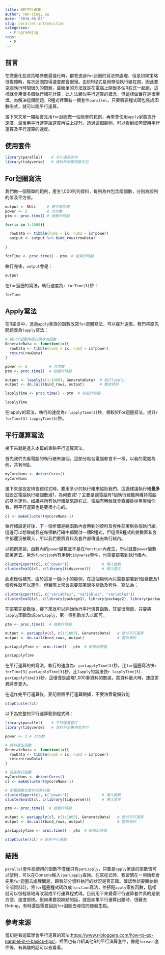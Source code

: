 ```yaml
---
title: R的平行運算
author: Yen-Ting, Su
date: '2018-06-02'
slug: parallel-introduction
categories:
  - Programming
tags:
  - R
---
```


## 前言

在做量化投資策略參數最佳化時，都會透過`for`迴圈的寫法來處理，但是如果策略很複雜時，每次迴圈跑得速度都會很慢。由於R程式是用單個執行緒在跑，因此要克服執行時間很久的問題，最簡單的方法就是在電腦上開很多個R程式一起跑。這樣就會用很多個執行緒在計算，此方法類似平行運算的概念，但這樣做實在是很麻煩。為解決這個問題，R程式裡面有一個套件`parallel`，只要將要程式碼包裝成函數形式，就可以跑平行運算。

接下來文章一開始會先用`for`迴圈做一個簡單的範例，再來會使用`apply`家族提升速度，最後用平行運算讓速度再往上提升。透過這個範例，可以看到如何使用平行運算及平行運算的速度。

## 使用套件

```r
library(parallel)    # 平行運算套件
library(tidyverse)   # 資料科學專用套件包
```

## For迴圈寫法

我們做一個簡單的範例，產生1,000列的資料，每列為共包含兩個數，分別為該列的值及平方值。

```r

output <- NULL     # 建立儲存表
power <- 2         # 次方數
ptm <- proc.time() # 啟動計時器

for(ix in 1:1000){

  rowData <- tibble(num1 = ix, num2 = ix^power) 
  output <- output %>% bind_rows(rowData)
  
}

forTime <- proc.time() - ptm  # 結束計時器 
```

執行完後，`output`會是：

```r
output
```

在`for`迴圈的寫法，執行速度為`r forTime[3]`秒：

```r
forTime
```

## Apply寫法

在R語言中，透過`apply`家族的函數改寫`for`迴圈寫法，可以提升速度。我們將原先問題改為`lapply`寫法：

```r

# 將For迴圈內程式碼改為函數
GenerateData <- function(ix){
  rowData <- tibble(num1 = ix, num2 = ix^power) 
  return(rowData)
}

power <- 2          # 次方數
ptm <- proc.time()  # 啟動計時器

output <- lapply(c(1:1000), GenerateData)  # 執行lapply
output <- do.call(bind_rows, output)       # 整併資料

lapplyTime <- proc.time() - ptm  # 結束計時器 
```


```r
lapplyTime
```

在lapply的寫法，執行的速度為`r lapplyTime[3]`秒，相較於For迴圈寫法，提升`r forTime[3]-lapplyTime[3]`秒。


## 平行運算寫法

接下來就是進入本篇的重點平行運算寫法。

首先我們先看電腦的執行緒有幾個，這部分每台電腦都會不一樣，以我的電腦為例，共有8個。

```r
myCoreNums <- detectCores()
myCoreNums
```

接下來是設定待會跑程式時，要用多少的執行緒來協助我們。這邊建議執行緒**最多**就設定電腦執行緒個數減1，為何要減1？主要是讓電腦有1個執行緒能夠維持電腦的基本運作。如果將所有執行緒拿來跑程式，電腦有時候就會直接掛掉黑屏給你看，用平行運算也是要很小心的。

```r
cl <- makeCluster(myCoreNums-1)
```

執行緒設定好後，下一個步驟是將函數內會用到的資料及套件部署到各個執行緒。這邊可以想像成我在每個執行緒中都開啟一個R程式，但這個R程式的變數區和套件都還沒被載入，所以我們要將資料及套件都傳進去執行緒內。

以範例來說，函數內的`power`變數並不是在`function`內產生，所以就要`power`變數部署進去。另外`function`內有用到`tidyverse`套件，也需要部署到執行緒內。

```r
clusterExport(cl, c("power"))               # 傳入變數
clusterEvalQ(cl, c(library(tidyverse)))     # 傳入套件
```

此處做個補充，由於這是一個小小的範例，在這個範例內只需要部署到1個變數及1個套件就可以運作。但實際上常會需要部署很多變數及套件，寫法為：

```r
clusterExport(cl, c("variable1", "variable2", "variable3"))                      # 傳入變數
clusterEvalQ(cl, c(library(package1), library(package2), library(package3)))     # 傳入套件
```

在部署完變數後，接下來就可以開始執行平行演算函數。其實很簡單，只要將`lapply`函數改成`parLapply`，第一個引數加入`cl`即可。

```r

ptm <- proc.time()  # 啟動計時器

output <- parLapply(cl, c(1:1000), GenerateData)   # 執行平行運算
output <- do.call(bind_rows, output)               # 整併資料

parLapplyTime <- proc.time() - ptm  # 結束計時器 

```

```r
parLapplyTime
```

在平行運算的的寫法，執行的速度為`r parLapplyTime[3]`秒，比`for`迴圈寫法快`r forTime[3]-parLapplyTime[3]`秒，比`lapply`的寫法快`r lapplyTime[3]-parLapplyTime[3]`秒。這僅僅是處理1,000筆資料的數據，當資料量大時，速度差異將會更大。

在運作完平行運算後，要記得將平行運算關掉，不要浪費電腦效能

```r
stopCluster(cl)
```

以下為完整的平行運算範例程式碼：
```r

library(parallel)    # 平行運算套件
library(tidyverse)   # 資料科學專用套件包

power <- 2 # 次方數

# 資料產生函數
GenerateData <- function(ix){
  rowData <- tibble(num1 = ix, num2 = ix^power) 
  return(rowData)
}

# 設定執行函數
myCoreNums <- detectCores()
cl <- makeCluster(myCoreNums-1)

# 部署變數及套件至執行緒
clusterExport(cl, c("power"))               # 傳入變數
clusterEvalQ(cl, c(library(tidyverse)))     # 傳入套件

ptm <- proc.time()  # 啟動計時器

output <- parLapply(cl, c(1:1000), GenerateData)   # 執行平行運算
output <- do.call(bind_rows, output)               # 整併資料

parLapplyTime <- proc.time() - ptm  # 結束計時器 

stopCluster(cl) # 結束平行運算

```


## 結語

`parallel`套件能使用的函數不僅僅只有`parLapply`，只要是`apply`家族的函數皆可以使用，可以在Console輸入`?parLapply`查詢。在寫程式時，我習慣在一開始都會先用`for`迴圈去處理問題，觀看部分資料執行的狀況是否正確。確認無誤要開始跑全部資料時，將`for`迴圈程式碼改成`function`寫法，並搭配`apply`家族函數，這樣就可以很輕易地再改寫成平行運算程式碼。目前用下來覺得平行運算套件真的是很方便，速度很快。但如果要說缺點的話，就是如果平行運算出錯時，很難去Debug，有時還是需要回到`for`迴圈去尋找問題發生點。


## 參考來源

當初是看這篇學會平行運算的寫法:[https://www.r-bloggers.com/how-to-go-parallel-in-r-basics-tips/](https://www.r-bloggers.com/how-to-go-parallel-in-r-basics-tips/)，裡面也有介紹其他R的平行演算套件，像是`foreach`套件等，有興趣的話可以去看看。




